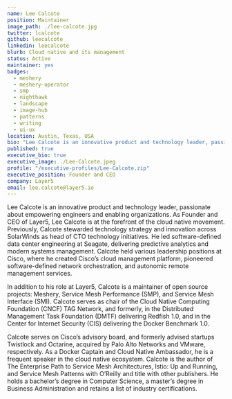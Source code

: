 ```yaml
---
name: Lee Calcote
position: Maintainer
image_path: ./lee-calcote.jpg
twitter: lcalcote
github: leecalcote
linkedin: leecalcote
blurb: Cloud native and its management
status: Active
maintainer: yes
badges:
  - meshery
  - meshery-operator
  - smp
  - nighthawk
  - landscape
  - image-hub
  - patterns
  - writing
  - ui-ux
location: Austin, Texas, USA
bio: "Lee Calcote is an innovative product and technology leader, passionate about empowering engineers and enabling organizations. As Founder of Layer5, he is at the forefront of the cloud native movement. Open source, advanced and emerging technologies have been a consistent focus through Calcote’s time at SolarWinds, Seagate, Cisco and Schneider Electric. An advisor, author, and speaker, Calcote is active in the community as a Docker Captain, Cloud Native Ambassador and GSoC, GSoD, and LFX Mentor."
published: true
executive_bio: true
executive_image: ./Lee-Calcote.jpeg
profile: "/executive-profiles/Lee-Calcote.zip"
executive_position: Founder and CEO
company: Layer5
email: lee.calcote@layer5.io
---
```


Lee Calcote is an innovative product and technology leader, passionate about empowering engineers and enabling organizations. As Founder and CEO of Layer5, Lee Calcote is at the forefront of the cloud native movement. Previously, Calcote stewarded technology strategy and innovation across SolarWinds as head of CTO technology initiatives. He led software-defined data center engineering at Seagate, delivering predictive analytics and modern systems management. Calcote held various leadership positions at Cisco, where he created Cisco’s cloud management platform, pioneered software-defined network orchestration, and autonomic remote management services.

In addition to his role at Layer5, Calcote is a maintainer of open source projects: Meshery, Service Mesh Performance (SMP), and Service Mesh Interface (SMI). Calcote serves as chair of the Cloud Native Computing Foundation (CNCF) TAG Network, and formerly, in the Distributed Management Task Foundation (DMTF) delivering Redfish 1.0, and in the Center for Internet Security (CIS) delivering the Docker Benchmark 1.0.

Calcote serves on Cisco’s advisory board, and formerly advised startups Twistlock and Octarine, acquired by Palo Alto Networks and VMware, respectively. As a Docker Captain and Cloud Native Ambassador, he is a frequent speaker in the cloud native ecosystem. Calcote is the author of The Enterprise Path to Service Mesh Architectures, Istio: Up and Running, and Service Mesh Patterns with O’Reilly and title with other publishers. He holds a bachelor’s degree in Computer Science, a master’s degree in Business Administration and retains a list of industry certifications.